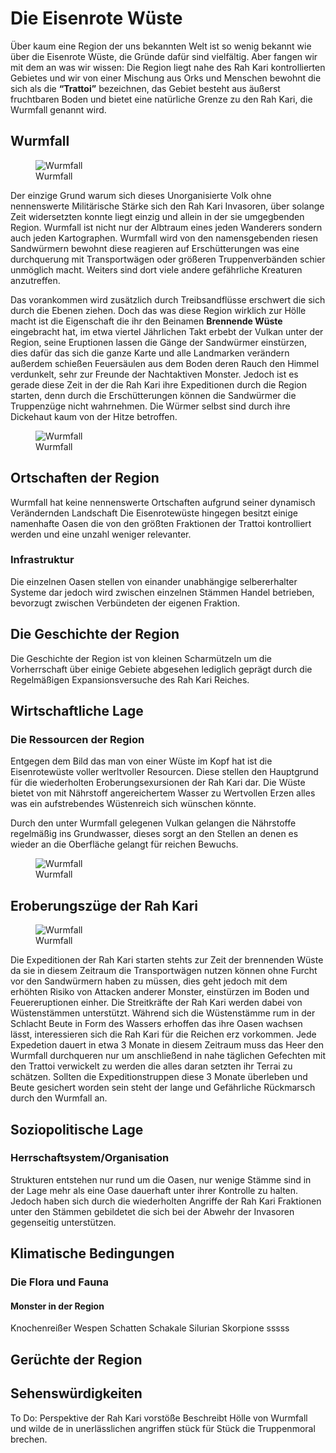 # Die Eisenrote Wüste {#EisenroteWueste}

Über kaum eine Region der uns bekannten Welt ist so wenig bekannt wie über die Eisenrote Wüste, die Gründe dafür sind vielfältig. Aber fangen wir mit dem an was wir wissen: Die Region liegt nahe des Rah Kari kontrollierten Gebietes und wir von einer Mischung aus Orks und Menschen bewohnt die sich als die **"Trattoi"** bezeichnen, das Gebiet besteht aus äußerst fruchtbaren Boden und bietet eine natürliche Grenze zu den Rah Kari, die Wurmfall genannt wird.

## Wurmfall
![Wurmfall](Pictures/Flavor/Platzhalter/Wurmfall.JPG)

Der einzige Grund warum sich dieses Unorganisierte Volk ohne nennenswerte Militärische Stärke sich den Rah Kari Invasoren, über solange Zeit widersetzten konnte liegt einzig und allein in der sie umgegbenden Region. Wurmfall ist nicht nur der Albtraum eines jeden Wanderers sondern auch jeden Kartographen.
Wurmfall wird von den namensgebenden riesen Sandwürmern bewohnt diese reagieren auf Erschütterungen was eine durchquerung mit Transportwägen oder größeren Truppenverbänden schier unmöglich macht. Weiters sind dort viele andere gefährliche Kreaturen anzutreffen.

Das vorankommen wird zusätzlich durch Treibsandflüsse erschwert die sich durch die Ebenen ziehen.
Doch das was diese Region wirklich zur Hölle macht ist die Eigenschaft die ihr den Beinamen **Brennende Wüste** eingebracht hat, im etwa viertel Jährlichen Takt erbebt der Vulkan unter der Region, seine Eruptionen lassen die Gänge der Sandwürmer einstürzen, dies dafür das sich die ganze Karte und alle Landmarken verändern außerdem schießen Feuersäulen aus dem Boden deren Rauch den Himmel verdunkelt, sehr zur Freunde der Nachtaktiven Monster.
Jedoch ist es gerade diese Zeit in der die Rah Kari ihre Expeditionen durch die Region starten, denn durch die Erschütterungen können die Sandwürmer die Truppenzüge nicht wahrnehmen. Die Würmer selbst sind durch ihre Dickehaut kaum von der Hitze betroffen.

![Wurmfall](Pictures/Flavor/Platzhalter/sandwuermer.jpg)


## Ortschaften der Region
Wurmfall hat keine nennenswerte Ortschaften aufgrund seiner dynamisch Verändernden Landschaft
Die Eisenrotewüste hingegen besitzt einige namenhafte Oasen die von den größten Fraktionen der Trattoi kontrolliert werden und eine unzahl weniger relevanter. 


### Infrastruktur
Die einzelnen Oasen stellen von einander unabhängige selbererhalter Systeme dar jedoch wird zwischen einzelnen Stämmen Handel betrieben, bevorzugt zwischen Verbündeten der eigenen Fraktion.

## Die Geschichte der Region

Die Geschichte der Region ist von kleinen Scharmützeln um die Vorherrschaft über einige Gebiete abgesehen lediglich geprägt durch die Regelmäßigen Expansionsversuche des Rah Kari Reiches. 

## Wirtschaftliche Lage

### Die Ressourcen der Region

Entgegen dem Bild das man von einer Wüste im Kopf hat ist die Eisenrotewüste voller werltvoller Resourcen. Diese stellen den Hauptgrund für die wiederholten Eroberungsexursionen der Rah Kari dar. Die Wüste bietet von  mit Nährstoff angereichertem Wasser zu Wertvollen Erzen alles was ein aufstrebendes Wüstenreich sich wünschen könnte.

Durch den unter Wurmfall gelegenen Vulkan gelangen die Nährstoffe regelmäßig ins Grundwasser, dieses sorgt an den Stellen an denen es wieder an die Oberfläche gelangt für reichen Bewuchs.

![Wurmfall](Pictures/Flavor/PLatzhalter/oase.jpg)

## Eroberungszüge der Rah Kari
![Wurmfall](Pictures/Flavor/Regionen/Eisenrote Wueste/Rah Kari Expeditionsziel.jpg)

Die Expeditionen der Rah Kari starten stehts zur Zeit der brennenden Wüste da sie in diesem Zeitraum die Transportwägen nutzen können ohne Furcht vor den Sandwürmern haben zu müssen, dies geht jedoch mit dem erhöhten Risiko von Attacken anderer Monster, einstürzen im Boden und Feuereruptionen einher.
Die Streitkräfte der Rah Kari werden dabei von Wüstenstämmen unterstützt. Während sich die Wüstenstämme rum in der Schlacht Beute in Form des Wassers erhoffen das ihre Oasen wachsen lässt, interessieren sich die Rah Kari für die Reichen erz vorkommen.
Jede Expedetion dauert in etwa 3 Monate in diesem Zeitraum muss das Heer den Wurmfall durchqueren nur um anschließend in nahe täglichen Gefechten mit den Trattoi verwickelt zu werden die alles daran setzten ihr Terrai zu schätzen. Sollten die Expeditionstruppen diese 3 Monate überleben und Beute gesichert worden sein steht der lange und Gefährliche Rückmarsch durch den Wurmfall an.



## Soziopolitische Lage 

### Herrschaftsystem/Organisation
Strukturen entstehen nur rund um die Oasen, nur wenige Stämme sind in der Lage mehr als eine Oase dauerhaft unter ihrer Kontrolle zu halten. Jedoch haben sich durch die wiederholten Angriffe der Rah Kari Fraktionen unter den Stämmen gebildetet die sich bei der Abwehr der Invasoren gegenseitig unterstützen. 


## Klimatische Bedingungen

### Die Flora und Fauna

#### Monster in der Region
Knochenreißer 
Wespen 
Schatten Schakale 
Silurian Skorpione sssss

## Gerüchte der Region

## Sehenswürdigkeiten

To Do:
 Perspektive der Rah Kari vorstöße
 Beschreibt Hölle von Wurmfall und wilde de in unerlässlichen angriffen stück für Stück die Truppenmoral brechen.
